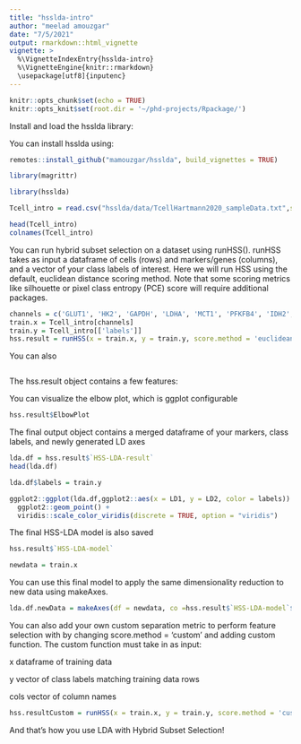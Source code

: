 ```yaml
---
title: "hsslda-intro"
author: "meelad amouzgar"
date: "7/5/2021"
output: rmarkdown::html_vignette
vignette: >
  %\VignetteIndexEntry{hsslda-intro}
  %\VignetteEngine{knitr::rmarkdown}
  \usepackage[utf8]{inputenc}
---
```


```r
knitr::opts_chunk$set(echo = TRUE)
knitr::opts_knit$set(root.dir = '~/phd-projects/Rpackage/')

```

Install and load the hsslda library:

You can install hsslda using:

```r
remotes::install_github("mamouzgar/hsslda", build_vignettes = TRUE)
```



```r
library(magrittr)
```

```r
library(hsslda)
```


```r
Tcell_intro = read.csv("hsslda/data/TcellHartmann2020_sampleData.txt",sep="\t", stringsAsFactors = T)
```


```r
head(Tcell_intro)
colnames(Tcell_intro)
```

You can run hybrid subset selection on a dataset using runHSS(). 
runHSS takes as input a dataframe of cells (rows) and markers/genes (columns), and a vector of your class labels of interest. 
Here we will run HSS using the default, euclidean distance scoring method.
Note that some scoring metrics like silhouette or pixel class entropy (PCE) score will require additional packages.
```r
channels = c('GLUT1', 'HK2', 'GAPDH', 'LDHA', 'MCT1', 'PFKFB4', 'IDH2', 'CyclinB1', 'GLUD12', 'CS', 'OGDH', 'CytC', 'ATP5A', 'S6_p', 'HIF1A')
train.x = Tcell_intro[channels]
train.y = Tcell_intro[['labels']]
hss.result = runHSS(x = train.x, y = train.y, score.method = 'euclidean')

```


You can also 
```r

```


The hss.result object contains a few features:

You can visualize the elbow plot, which is ggplot configurable
```r
hss.result$ElbowPlot
```

The final output object contains a merged dataframe of your markers, class labels, and newly generated LD axes
```r
lda.df = hss.result$`HSS-LDA-result`
head(lda.df)
```

```r
lda.df$labels = train.y
```

```r
ggplot2::ggplot(lda.df,ggplot2::aes(x = LD1, y = LD2, color = labels)) +
  ggplot2::geom_point() +
  viridis::scale_color_viridis(discrete = TRUE, option = "viridis") 
```

The final HSS-LDA model is also saved
```r
hss.result$`HSS-LDA-model`
```

```r
newdata = train.x
```

You can use this final model to apply the same dimensionality reduction to new data using makeAxes.
```r
lda.df.newData = makeAxes(df = newdata, co =hss.result$`HSS-LDA-model`$scaling)
```


You can also add your own custom separation metric to perform feature selection with by changing score.method = 'custom' and adding custom function. 
The custom function must take in as input:

x dataframe of training data

y vector of class labels matching training data rows

cols vector of column names


```r
hss.resultCustom = runHSS(x = train.x, y = train.y, score.method = 'custom', custom.score.method = myCustomFunction)
```


And that's how you use LDA with Hybrid Subset Selection!











